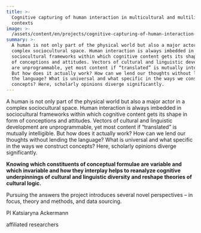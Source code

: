 ```yaml
---
title: >-
  Cognitive capturing of human interaction in multicultural and multilingual
  contexts
image: >-
  /assets/content/en/projects/cognitive-capturing-of-human-interaction-in-multicultural-and-multilingual-contexts/image.png
summary: >-
  A human is not only part of the physical world but also a major actor in a
  complex sociocultural space. Human interaction is always imbedded in
  sociocultural frameworks within which cognitive content gets its shape in form
  of conceptions and attitudes. Vectors of cultural and linguistic development
  are unprogrammable, yet most content if “translated” is mutually intelligible.
  But how does it actually work? How can we lend our thoughts without lending
  the language? What is universal and what specific in the ways we construct
  concepts? Here, scholarly opinions diverge significantly.
---
```

A human is not only part of the physical world but also a major actor in a complex sociocultural space. Human interaction is always imbedded in sociocultural frameworks within which cognitive content gets its shape in form of conceptions and attitudes. Vectors of cultural and linguistic development are unprogrammable, yet most content if “translated” is mutually intelligible. But how does it actually work? How can we lend our thoughts without lending the language? What is universal and what specific in the ways we construct concepts? Here, scholarly opinions diverge significantly.

**Knowing which constituents of conceptual formulae are variable and which invariable and how they interplay helps to reanalyze cognitive underpinnings of cultural and linguistic diversity and reshape theories of cultural logic.**

Pursuing the answers the project introduces several novel perspectives – in focus, theory and methods, and data sourcing.

PI Katsiaryna Ackermann

affiliated researchers
